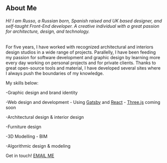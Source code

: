 ## About Me

###### Hi! I am Russo, a Russian born, Spanish raised and UK based designer, and self-taught Front-End developer. A creative individual with a great passion for architecture, design, and technology. 

For five years, I have worked with recognized architectural and interiors design studios in a wide range of projects. Parallelly, I have been feeding my passion for software development and graphic design by learning more every day working on personal projects and for private clients. Thanks to great open-source tools and material, I have developed several sites where I always push the boundaries of my knowledge.

My skills below: 

-Graphic design and brand identity

-Web design and development - Using [Gatsby](https://www.gatsbyjs.com/) and [React](https://reactjs.org/) - [Three.js](https://threejs.org/) coming soon

-Architectural design & interior design

-Furniture design

-3D Modelling - BIM

-Algorithmic design & modeling

Get in touch! <a href='mailto:mrsanakoev@gmail.com'>EMAIL ME</a>



